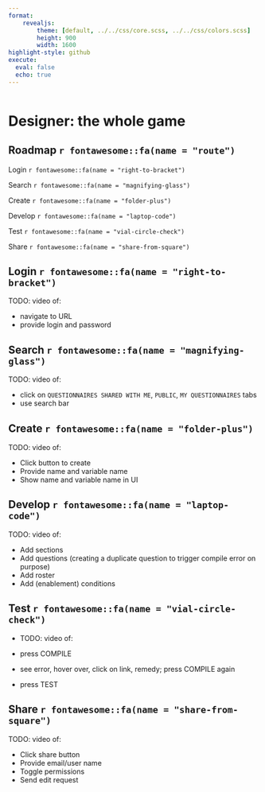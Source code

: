 ```yaml
---
format: 
    revealjs: 
        theme: [default, ../../css/core.scss, ../../css/colors.scss]
        height: 900
        width: 1600
highlight-style: github
execute: 
  eval: false
  echo: true
---
```


```r

```

# Designer: the whole game {background-color=var(--suso)}


## Roadmap `r fontawesome::fa(name = "route")` {.suso}

::: {.box .box-s}
Login `r fontawesome::fa(name = "right-to-bracket")`
:::

::: {.box .box-s}
Search `r fontawesome::fa(name = "magnifying-glass")`
:::

::: {.box .box-s}
Create `r fontawesome::fa(name = "folder-plus")`
:::

::: {.box .box-s}
Develop `r fontawesome::fa(name = "laptop-code")`
:::

::: {.box .box-s}
Test `r fontawesome::fa(name = "vial-circle-check")`
:::

::: {.box .box-s}
Share `r fontawesome::fa(name = "share-from-square")`
:::


## Login `r fontawesome::fa(name = "right-to-bracket")` {.suso}

TODO: video of:

- navigate to URL
- provide login and password

## Search `r fontawesome::fa(name = "magnifying-glass")` {.suso}

TODO: video of: 

- click on `QUESTIONNAIRES SHARED WITH ME`, `PUBLIC`, `MY QUESTIONNAIRES` tabs
- use search bar 

## Create `r fontawesome::fa(name = "folder-plus")` {.suso}

TODO: video of:

- Click button to create
- Provide name and variable name
- Show name and variable name in UI

## Develop `r fontawesome::fa(name = "laptop-code")` {.suso}

TODO: video of:

- Add sections
- Add questions (creating a duplicate question to trigger compile error on purpose)
- Add roster
- Add (enablement) conditions

## Test `r fontawesome::fa(name = "vial-circle-check")` {.suso}

- TODO: video of:

- press COMPILE
- see error, hover over, click on link, remedy; press COMPILE again
- press TEST

## Share `r fontawesome::fa(name = "share-from-square")` {.suso}

TODO: video of:

- Click share button
- Provide email/user name
- Toggle permissions
- Send edit request